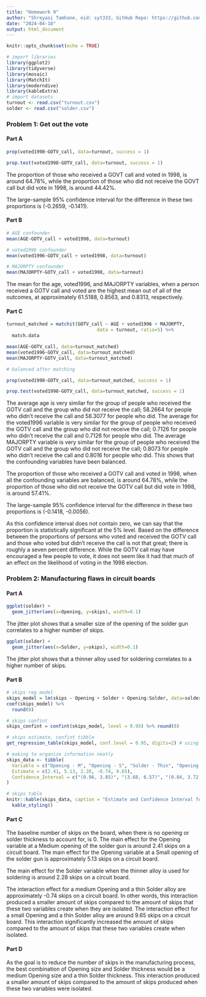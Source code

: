 ```yaml
---
title: "Homework 9"
author: "Shreyasi Tamhane, eid: syt333, GitHub Repo: https://github.com/ST86069/SDS315_HW_9.git"
date: "2024-04-18"
output: html_document
---
```


```r
knitr::opts_chunk$set(echo = TRUE)
```

```r
# import libraries
library(ggplot2)
library(tidyverse)
library(mosaic)
library(MatchIt)
library(moderndive)
library(kableExtra)
# import datasets
turnout <- read.csv("turnout.csv")
solder <- read.csv("solder.csv")
```

### Problem 1: Get out the vote

#### Part A

```r
prop(voted1998~GOTV_call, data=turnout, success = 1)

prop.test(voted1998~GOTV_call, data=turnout, success = 1)
```

The proportion of those who received a GOVT call and voted in 1998, is around 64.78%, while the proportion of those who did not receive the GOVT call but did vote in 1998, is around 44.42%.

The large-sample 95% confidence interval for the difference in these two proportions is (-0.2659, -0.1411).

#### Part B

```r
# AGE confounder
mean(AGE~GOTV_call + voted1998, data=turnout)

# voted1996 confounder
mean(voted1996~GOTV_call + voted1998, data=turnout)

# MAJORPTY confounder
mean(MAJORPTY~GOTV_call + voted1998, data=turnout)

```

The mean for the age, voted1996, and MAJORPTY variables, when a person received a GOTV call and voted are the highest mean out of all of the outcomes, at approximately 61.5188, 0.8563, and 0.8313, respectively.

#### Part C

```r
turnout_matched = matchit(GOTV_call ~ AGE + voted1996 + MAJORPTY,
                                 data = turnout, ratio=5) %>%
  match.data
```

```r
mean(AGE~GOTV_call, data=turnout_matched)
mean(voted1996~GOTV_call, data=turnout_matched)
mean(MAJORPTY~GOTV_call, data=turnout_matched)

# balanced after matching

```

```r
prop(voted1998~GOTV_call, data=turnout_matched, success = 1)

prop.test(voted1998~GOTV_call, data=turnout_matched, success = 1)
```

The average age is very similar for the group of people who received the GOTV call and the group who did not receive the call; 58.2664 for people who didn't receive the call and 58.3077 for people who did. The average for the voted1996 variable is very similar for the group of people who received the GOTV call and the group who did not receive the call; 0.7126 for people who didn't receive the call and 0.7126 for people who did. The average MAJORPTY variable is very similar for the group of people who received the GOTV call and the group who did not receive the call; 0.8073 for people who didn't receive the call and 0.8016 for people who did. This shows that the confounding variables have been balanced.

The proportion of those who received a GOTV call and voted in 1998, when all the confounding variables are balanced, is around 64.78%, while the proportion of those who did not receive the GOTV call but did vote in 1998, is around 57.41%.

The large-sample 95% confidence interval for the difference in these two proportions is (-0.1418, -0.0056).

As this confidence interval does not contain zero, we can say that the proportion is statistically significant at the 5% level. Based on the difference between the proportions of persons who voted and received the GOTV call and those who voted but didn't receive the call is not that great; there is roughly a seven percent difference. While the GOTV call may have encouraged a few people to vote, it does not seem like it had that much of an effect on the likelihood of voting in the 1998 election.

### Problem 2: Manufacturing flaws in circuit boards

#### Part A

```r
ggplot(solder) + 
  geom_jitter(aes(x=Opening, y=skips), width=0.1)
```

The jitter plot shows that a smaller size of the opening of the solder gun correlates to a higher number of skips.

```r
ggplot(solder) + 
  geom_jitter(aes(x=Solder, y=skips), width=0.1)
```

The jitter plot shows that a thinner alloy used for soldering correlates to a higher number of skips.

#### Part B

```r
# skips reg model
skips_model = lm(skips ~ Opening + Solder + Opening:Solder, data=solder)
coef(skips_model) %>%
  round(0)

# skips confint
skips_confint = confint(skips_model, level = 0.95) %>% round(0)

# skips estimate, confint tibble
get_regression_table(skips_model, conf.level = 0.95, digits=2) # using to get more exact vals

# making to organize information neatly
skips_data <- tibble(
  Variable = c("Opening - M", "Opening - S", "Solder - Thin", "Opening - M:Solder - Thin", "Opening - S:Solder - Thin"),
  Estimate = c(2.41, 5.13, 2.28, -0.74, 9.65),
  Confidence_Interval = c("(0.96, 3.85)", "(3.68, 6.57)", "(0.84, 3.72)", "(-2.78, 1.30)", "(7.61, 11.70)")
)
```

```r
# skips table
knitr::kable(skips_data, caption = "Estimate and Confidence Interval for Skips") %>% 
  kable_styling()
```

#### Part C

The baseline number of skips on the board, when there is no opening or solder thickness to account for, is 0. The main effect for the Opening variable at a Medium opening of the solder gun is around 2.41 skips on a circuit board. The main effect for the Opening variable at a Small opening of the solder gun is approximately 5.13 skips on a circuit board. 

The main effect for the Solder variable when the thinner alloy is used for soldering is around 2.28 skips on a circuit board. 

The interaction effect for a medium Opening and a thin Solder alloy are approximately -0.74 skips on a circuit board. In other words, this interaction produced a smaller amount of skips compared to the amount of skips that these two variables create when they are isolated. The interaction effect for a small Opening and a thin Solder alloy are around 9.65 skips on a circuit board. This interaction significantly increased the amount of skips compared to the amount of skips that these two variables create when isolated.

#### Part D

As the goal is to reduce the number of skips in the manufacturing process, the best combination of Opening size and Solder thickness would be a medium Opening size and a thin Solder thickness. This interaction produced a smaller amount of skips compared to the amount of skips produced when these two variables were isolated.